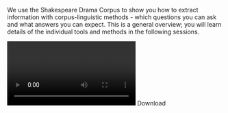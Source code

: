We use the Shakespeare Drama Corpus to show you how to extract information with corpus-linguistic methods - which questions you can ask and what answers you can expect. This is a general overview; you will learn details of the individual tools and methods in the following sessions.

<Video provider="youtube" id="https://www.youtube.com/embed/Ye8xy6UVbqU">
  Session 1 - Introduction
</Video>

<Link link={{"discriminant":"download","value":"/assets/content/downloads/en/resources/events/cls-infra-training-school-on-data-and-annotation/sessions/2/downloads-1-silvie-introduction-pdf"}}>Download</Link>
